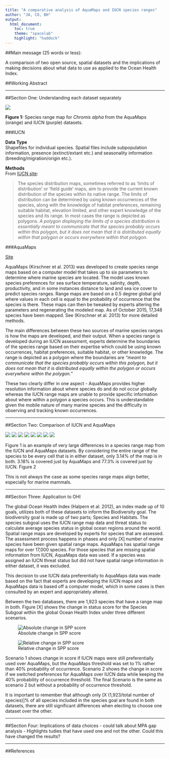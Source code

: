 ```yaml
---
title: "A comparative analysis of AquaMaps and IUCN species ranges"
author: "JA, CO, BH"
output:
  html_document:
    toc: true
    theme: "spacelab"
    highlight: "haddock" 
---
```


##Main message (25 words or less):

A comparison of two open source, spatial datasets and the implications of making decisions about what data to use as applied to the Ocean Health Index.

##Working Abstract  



*** 

##Section One: Understanding each dataset separately  

![](./figures/SpeciesMap.png)

**Figure 1:** Species range map for *Chromis alpha* from the AquaMaps (orange) and IUCN (purple) datasets.


###IUCN

**Data Type**  
Shapefiles for individual species. Spatial files include subpopulation information, presence (extinct/extant etc.) and seasonality information (breeding/migration/origin etc.).  

**Methods**  
From [IUCN site](http://www.iucnredlist.org/technical-documents/red-list-training/iucnspatialresources):  

> The species distribution maps, sometimes referred to as 'limits of distribution' or 'field guide' maps, aim to provide the current known distribution of the species within its native range. The limits of distribution can be determined by using known occurrences of the species, along with the knowledge of habitat preferences, remaining suitable habitat, elevation limited, and other expert knowledge of the species and its range. In most cases the range is depicted as polygons. *A polygon displaying the limits of a species distribution is essentially meant to communicate that the species probably occurs within this polygon, but it does not mean that it is distributed equally within that polygon or occurs everywhere within that polygon*.  


###AquaMaps 

[Site](http://www.aquamaps.org/)

AquaMaps (Kirschner et al. 2013) was developed to create species range maps based on a computer model that takes up to six parameters to determine where marine species are located. The model uses known species preferences for sea surface temperature, salinity, depth, productivity, and in some instances distance to land and sea ice cover to predict species ranges. Range maps are based on a 0.5 degree global grid where values in each cell is equal to the probability of occurrence that the species is there. These maps can then be tweaked by experts altering the parameters and regenerating the modeled map. As of October 2015, 17,348 species have been mapped. See (Kirschner et al. 2013) for more detailed methods.


The main differences between these two sources of marine species ranges is how the maps are developed, and their output. When a species range is developed during an IUCN assessment, experts determine the boundaries of the species range based on their expertise which could be using known occurrences, habitat preferences, suitable habitat, or other knowledge. The range is depicted as a polygon where the boundaries are *"meant to communicate that the species probably occurs within this polygon, but it does not mean that it is distributed equally within the polygon or occurs everywhere within the polygon."*


These two clearly differ in one aspect - AquaMaps provides higher resolution information about where species do and do not occur globally whereas the IUCN range maps are unable to provide specific information about where within a polygon a species occurs. This is understandable given the mobile nature of many marine species and the difficulty in observing and tracking known occurrences.



***  
##Section Two: Comparison of IUCN and AquaMaps

![](./figures/sp_groups_barchart.png)
![](./figures/CompareTotalAreaLOG_AM-IUCN_scatter.png)
![](./figures/CompareTotalAreaLOG_AM-IUCN_spgroups_scatter.png)
![](./figures/Overlap-PercTotalRange.png)
![](./figures/Overlap-PercTotalRange_spGroups.png)
![](./figures/PercSmallRangeInLarger.png)
![](./figures/AreavsPercOverlap_2.png)
![](./figures/AMThreshold.png)

Figure 1 is an example of very large differences in a species range map from the IUCN and AquaMaps datasets. By considering the entire range of the species to be every cell that is in either dataset, only 3.14% of the map is in both. 3.18% is covered just by AquaMaps and 77.3% is covered just by IUCN. Figure 2


This is not always the case as some species range maps align better, especially for marine mammals.


***  

##Section Three: Application to OHI

The global Ocean Health Index (Halpern et al. 2012), an index made up of 10 goals, utilizes both of these datasets to inform the  Biodiversity goal. The biodiversity goal is made up of two parts; Species and Habitats. The species subgoal uses the IUCN range map data and threat status to calculate average species status in global ocean regions around the world. Spatial range maps are developed by experts for species that are assessed. The assessment process happens in phases and only [X] number of marine species have been given spatial range maps. AquaMaps has spatial range maps for over 17,000 species. For those species that are missing spatial information from IUCN, AquaMaps data was used. If a species was assigned an IUCN threat status but did not have spatial range information in either dataset, it was excluded.

This decision to use IUCN data preferentially to AquaMaps data was made based on the fact that experts are developing the IUCN maps and AquaMaps data is based off a computer model, which in some cases is then consulted by an expert and appropriately altered.

Between the two databases, there are 1,923 species that have a range map in both. Figure [X] shows the change in status score for the Species Subgoal within the global Ocean Health Index under three different scenarios. 

![Absolute change in SPP score](figures/SPP_scenarios/boxplot_abs_diff.png)

![Relative change in SPP score](figures/SPP_scenarios/boxplot_rel_diff.png)

Scenario 1 shows change in score if IUCN maps were still preferentially used over AquaMaps, but the AquaMaps threshold was set to 1% rather than 40% probability of occurrence. Scenario 2 shows the change in score if we switched preferences for AquaMaps over IUCN data while keeping the 40% probability of occurrence threshold. The final Scenario is the same as scenario 2 but without a probability of occurrence threshold.


It is important to remember that although only [X (1,923/total number of species)]% of all species included in the species goal are found in both datasets, there are still significant differences when electing to choose one dataset over the other.

***  

##Section Four: Implications of data choices
- could talk about MPA gap analysis
- Highlights tudies that have used one and not the other. Could this have changed the results?


***  

##References
